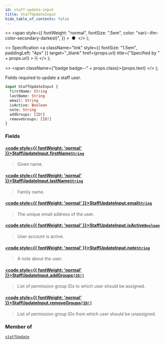 ```yaml
---
id: staff-update-input
title: StaffUpdateInput
hide_table_of_contents: false
---
```


  <>
    <span
      style={{
        fontWeight: "normal",
        fontSize: ".5em",
        color: "var(--ifm-color-secondary-darkest)",
      }}
    >
      &nbsp;●&nbsp;
    </span>
  </>
);

  <>
    Specification
    <a
      className="link"
      style={{ fontSize: "1.5em", paddingLeft: "4px" }}
      target="\_blank"
      href={props.url}
      title={"Specified by " + props.url}
    >
      ⎘
    </a>
  </>
);

  <>
    <span className={"badge badge--" + props.class}>{props.text}</span>
  </>
);

Fields required to update a staff user.

```graphql
input StaffUpdateInput {
  firstName: String
  lastName: String
  email: String
  isActive: Boolean
  note: String
  addGroups: [ID!]
  removeGroups: [ID!]
}
```

### Fields

#### [<code style={{ fontWeight: 'normal' }}>StaffUpdateInput.<b>firstName</b></code>](#)<Bullet />[`String`](../../api-reference/miscellaneous/scalars/string) <Badge class="secondary" text="scalar"/> <Badge class="secondary" text="miscellaneous"/>

> Given name.

#### [<code style={{ fontWeight: 'normal' }}>StaffUpdateInput.<b>lastName</b></code>](#)<Bullet />[`String`](../../api-reference/miscellaneous/scalars/string) <Badge class="secondary" text="scalar"/> <Badge class="secondary" text="miscellaneous"/>

> Family name.

#### [<code style={{ fontWeight: 'normal' }}>StaffUpdateInput.<b>email</b></code>](#)<Bullet />[`String`](../../api-reference/miscellaneous/scalars/string) <Badge class="secondary" text="scalar"/> <Badge class="secondary" text="miscellaneous"/>

> The unique email address of the user.

#### [<code style={{ fontWeight: 'normal' }}>StaffUpdateInput.<b>isActive</b></code>](#)<Bullet />[`Boolean`](../../api-reference/miscellaneous/scalars/boolean) <Badge class="secondary" text="scalar"/> <Badge class="secondary" text="miscellaneous"/>

> User account is active.

#### [<code style={{ fontWeight: 'normal' }}>StaffUpdateInput.<b>note</b></code>](#)<Bullet />[`String`](../../api-reference/miscellaneous/scalars/string) <Badge class="secondary" text="scalar"/> <Badge class="secondary" text="miscellaneous"/>

> A note about the user.

#### [<code style={{ fontWeight: 'normal' }}>StaffUpdateInput.<b>addGroups</b></code>](#)<Bullet />[`[ID!]`](../../api-reference/miscellaneous/scalars/id) <Badge class="secondary" text="list"/> <Badge class="secondary" text="scalar"/> <Badge class="secondary" text="miscellaneous"/>

> List of permission group IDs to which user should be assigned.

#### [<code style={{ fontWeight: 'normal' }}>StaffUpdateInput.<b>removeGroups</b></code>](#)<Bullet />[`[ID!]`](../../api-reference/miscellaneous/scalars/id) <Badge class="secondary" text="list"/> <Badge class="secondary" text="scalar"/> <Badge class="secondary" text="miscellaneous"/>

> List of permission group IDs from which user should be unassigned.

### Member of

[`staffUpdate`](../../api-reference/users/mutations/staff-update) <Badge class="secondary" text="mutation"/>
